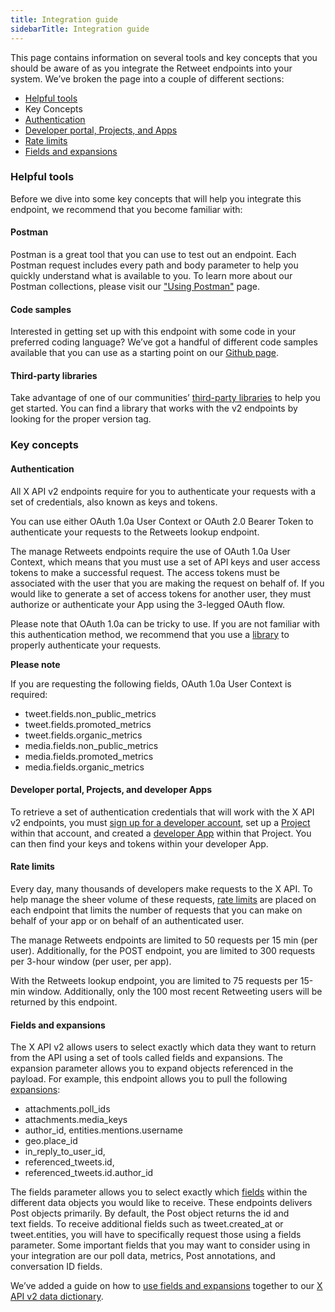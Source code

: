 ---
title: Integration guide
sidebarTitle: Integration guide
---

This page contains information on several tools and key concepts that you should be aware of as you integrate the Retweet endpoints into your system. We’ve broken the page into a couple of different sections:

* [Helpful tools](#helpful)
* Key Concepts
* [Authentication](#authentication)
* [Developer portal, Projects, and Apps](#portal)
* [Rate limits](#limits)
* [Fields and expansions](#fields)

### Helpful tools

Before we dive into some key concepts that will help you integrate this endpoint, we recommend that you become familiar with:

#### Postman

Postman is a great tool that you can use to test out an endpoint. Each Postman request includes every path and body parameter to help you quickly understand what is available to you. To learn more about our Postman collections, please visit our ["Using Postman"](/tutorials/postman-getting-started) page. 

#### Code samples

Interested in getting set up with this endpoint with some code in your preferred coding language? We’ve got a handful of different code samples available that you can use as a starting point on our [Github page](https://github.com/xdevplatform/Twitter-API-v2-sample-code).

#### Third-party libraries

Take advantage of one of our communities’ [third-party libraries](/x-api/tools-and-libraries/overview) to help you get started. You can find a library that works with the v2 endpoints by looking for the proper version tag.
 

### Key concepts

#### Authentication

All X API v2 endpoints require for you to authenticate your requests with a set of credentials, also known as keys and tokens.

You can use either OAuth 1.0a User Context or OAuth 2.0 Bearer Token to authenticate your requests to the Retweets lookup endpoint. 

The manage Retweets endpoints require the use of OAuth 1.0a User Context, which means that you must use a set of API keys and user access tokens to make a successful request. The access tokens must be associated with the user that you are making the request on behalf of. If you would like to generate a set of access tokens for another user, they must authorize or authenticate your App using the 3-legged OAuth flow.

Please note that OAuth 1.0a can be tricky to use. If you are not familiar with this authentication method, we recommend that you use a [library](/x-api/tools-and-libraries/overview) to properly authenticate your requests.

**Please note**

If you are requesting the following fields, OAuth 1.0a User Context is required: 

* tweet.fields.non\_public\_metrics
* tweet.fields.promoted_metrics
* tweet.fields.organic_metrics
* media.fields.non\_public\_metrics
* media.fields.promoted_metrics
* media.fields.organic_metrics

#### Developer portal, Projects, and developer Apps

To retrieve a set of authentication credentials that will work with the X API v2 endpoints, you must [sign up for a developer account](https://developer.x.com/en/portal/petition/essential/basic-info), set up a [Project](/resources/fundamentals/projects) within that account, and created a [developer App](/resources/fundamentals/developer-apps) within that Project. You can then find your keys and tokens within your developer App. 
 

#### Rate limits

Every day, many thousands of developers make requests to the X API. To help manage the sheer volume of these requests, [rate limits](/x-api/fundamentals/rate-limits) are placed on each endpoint that limits the number of requests that you can make on behalf of your app or on behalf of an authenticated user.

The manage Retweets endpoints are limited to 50 requests per 15 min (per user). Additionally, for the POST endpoint, you are limited to 300 requests per 3-hour window (per user, per app). 

With the Retweets lookup endpoint, you are limited to 75 requests per 15-min window. Additionally, only the 100 most recent Retweeting users will be returned by this endpoint.

#### Fields and expansions

The X API v2 allows users to select exactly which data they want to return from the API using a set of tools called fields and expansions. The expansion parameter allows you to expand objects referenced in the payload. For example, this endpoint allows you to pull the following [expansions](/x-api/fundamentals/expansions):

* attachments.poll_ids
* attachments.media_keys
* author_id, entities.mentions.username
* geo.place_id
* in\_reply\_to\_user\_id,
* referenced_tweets.id,
* referenced\_tweets.id.author\_id


The fields parameter allows you to select exactly which [fields](/x-api/fundamentals/fields) within the different data objects you would like to receive. These endpoints delivers Post objects primarily. By default, the Post object returns the id and text fields. To receive additional fields such as tweet.created_at or tweet.entities, you will have to specifically request those using a fields parameter. Some important fields that you may want to consider using in your integration are our poll data, metrics, Post annotations, and conversation ID fields.

We’ve added a guide on how to [use fields and expansions](/x-api/fundamentals/data-dictionary#how-to-use-fields-and-expansions) together to our [X API v2 data dictionary](/x-api/fundamentals/data-dictionary).
